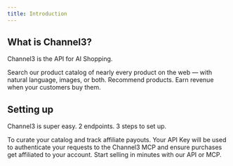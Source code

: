 ```yaml
---
title: Introduction
---
```


## What is Channel3?
Channel3 is the API for AI Shopping.

Search our product catalog of nearly every product on the web — with natural language, images, or both. Recommend products. Earn revenue when your customers buy them.

## Setting up

Channel3 is super easy. 2 endpoints. 3 steps to set up.

<Card title = "Create an account" icon="1" href="https://trychannel3.com/sign-up">
  To curate your catalog and track affiliate payouts.
</Card>

<Card title = "Get an API key" icon="2" href="https://trychannel3.com/dashboard/api">
  Your API Key will be used to authenticate your requests to the Channel3 MCP and ensure purchases get affiliated to your account.
</Card>

<Card title = "Start selling" icon="3">
  Start selling in minutes with our API or MCP.
</Card>
